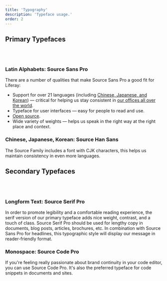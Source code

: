 ```yaml
---
title: 'Typography'
description: 'Typeface usage.'
order: 2
---
```



## Primary Typefaces

<Grid templateColumns="repeat( auto-fit, minmax(200px, 1fr) )" autoRows="auto" gap="2rem">
	<CardAsset
		cta="View in Google Fonts"
		title="Source Sans Pro"
		preview="/images/typography/source-sans-pro.png"
		asset="/files/fonts/source-sans-pro-2.020R-ro-1.075R-it.zip"
		link="https://fonts.google.com/specimen/Source+Sans+Pro"
	/>
	<CardAsset
		cta="View in Google Fonts"
		title="Source Han Sans"
		preview="/images/typography/source-han-sans.png"
		asset="/files/fonts/SourceHanSans.ttc.zip"
		link="https://fonts.google.com/specimen/Source+Han+Sans"
	/>
</Grid>

<br />
<br />

### Latin Alphabets: Source Sans Pro

There are a number of qualities that make Source Sans Pro a good fit for Liferay:

-   Support for over 21 languages (including [Chinese, Japanese, and Korean](https://en.wikipedia.org/wiki/Source_Han_Sans)) &mdash; critical for helping us stay consistent in [our offices all over the world](https://www.liferay.com/locations).
-   Typeface for user interfaces &mdash; easy for people to read and use.
-   [Open source](https://github.com/adobe-fonts/source-sans-pro).
-   Wide variety of weights &mdash; helps us speak in the right way at the right place and context.

### Chinese, Japanese, Korean: Source Han Sans

The Source Family includes a font with CJK characters, this helps us maintain consistency in even more languages.

## Secondary Typefaces

<Grid templateColumns="repeat( auto-fit, minmax(200px, 1fr) )" autoRows="auto" gap="2rem">
	<CardAsset
		cta="View in Google Fonts"
		title="Source Serif Pro"
		preview="/images/typography/source-serif-pro.png"
		asset="/files/fonts/source-serif-pro-2.000R.zip"
		link="https://fonts.google.com/specimen/Source+Serif+Pro"
	/>
	<CardAsset
		cta="View in Google Fonts"
		title="Source Code Pro"
		preview="/images/typography/source-code-pro.png"
		asset="/files/fonts/source-code-pro-2.030R-ro-1.050R-it.zip"
		link="https://fonts.google.com/specimen/Source+Code+Pro"
	/>
</Grid>

<br />
<br />

### Longform Text: Source Serif Pro

In order to promote legibility and a comfortable reading experience, the serif version of our primary typeface adds nice weight, contrast, and a touch of class. Source Serif Pro should be used for lengthy copy in documents, blog posts, articles, brochures, etc. In combination with Source Sans Pro for headlines, this typographic style will display our message in reader-friendly format.

### Monospace: Source Code Pro

If you're feeling really passionate about brand continuity in your code editor, you can use Source Code Pro. It's also the preferred typeface for code snippets in documents and sites.
